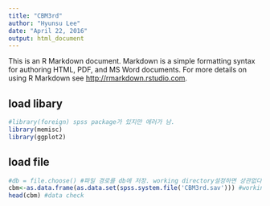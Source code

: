 ```yaml
---
title: "CBM3rd"
author: "Hyunsu Lee"
date: "April 22, 2016"
output: html_document
---
```


This is an R Markdown document. Markdown is a simple formatting syntax for authoring HTML, PDF, and MS Word documents. For more details on using R Markdown see <http://rmarkdown.rstudio.com>.

## load libary
```r
#library(foreign) spss package가 있지만 에러가 남.
library(memisc)
library(ggplot2)
```

## load file
```r
#db = file.choose() #파일 경로를 db에 저장. working directory설정하면 상관없다.
cbm<-as.data.frame(as.data.set(spss.system.file('CBM3rd.sav'))) #working directory에 있는 파일 바로 불러 cbm에 저장
head(cbm) #data check
```

